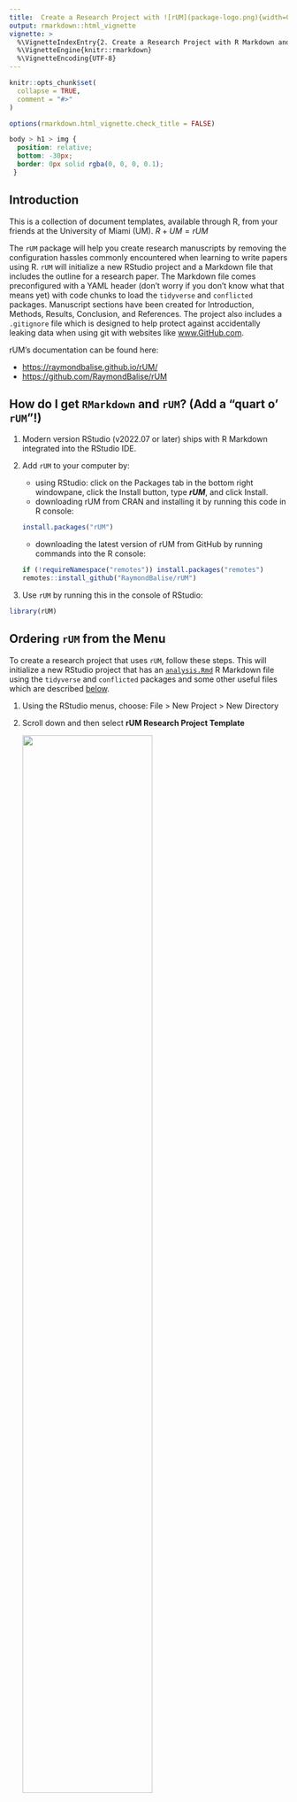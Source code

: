 ```yaml
---
title:  Create a Research Project with ![rUM](package-logo.png){width=0.8in}
output: rmarkdown::html_vignette
vignette: >
  %\VignetteIndexEntry{2. Create a Research Project with R Markdown and rUM}
  %\VignetteEngine{knitr::rmarkdown}
  %\VignetteEncoding{UTF-8}
---
```


```r
knitr::opts_chunk$set(
  collapse = TRUE,
  comment = "#>"
)

options(rmarkdown.html_vignette.check_title = FALSE)
```

```css
body > h1 > img {
  position: relative;
  bottom: -30px;
  border: 0px solid rgba(0, 0, 0, 0.1);
 }
```

## Introduction
This is a collection of document templates, available through R, from your friends at the University of Miami (UM). $R+UM=rUM$

The `rUM` package will help you create research manuscripts by removing the configuration hassles commonly encountered when learning to write papers using R. `rUM` will initialize a new RStudio project and a Markdown file that includes the outline for a research paper. The Markdown file comes preconfigured with a YAML header (don't worry if you don't know what that means yet) with code chunks to load the `tidyverse` and `conflicted` packages. Manuscript sections have been created for Introduction, Methods, Results, Conclusion, and References. The project also includes a `.gitignore` file which is designed to help protect against accidentally leaking data when using git with websites like [www.GitHub.com](www.GitHub.com).

rUM's documentation can be found here:

-   <https://raymondbalise.github.io/rUM/>
-   <https://github.com/RaymondBalise/rUM>

## How do I get `RMarkdown` and `rUM`? (Add a "quart o' `rUM`"!)

1.  Modern version RStudio (v2022.07 or later) ships with R Markdown integrated into the RStudio IDE.

2.  Add `rUM` to your computer by:

    -   using RStudio: click on the Packages tab in the bottom right windowpane, click the Install button, type ***rUM***, and click Install.
    -   downloading rUM from CRAN and installing it by running this code in R console:

    ``` r
    install.packages("rUM")
    ```

    -   downloading the latest version of rUM from GitHub by running commands into the R console:

    ``` r
    if (!requireNamespace("remotes")) install.packages("remotes")
    remotes::install_github("RaymondBalise/rUM")
    ```

3.  Use `rUM` by running this in the console of RStudio:

``` r
library(rUM)
```

## Ordering `rUM` from the Menu

To create a research project that uses `rUM`, follow these steps. This will initialize a new RStudio project that has an [`analysis.Rmd`](#fig:analysis_Rmd_file) R Markdown file using the `tidyverse` and `conflicted` packages and some other useful files which are described [below](#stuff).

1.  Using the RStudio menus, choose: File \> New Project \> New Directory

2.  Scroll down and then select **rUM Research Project Template**

    ![](project_template.png){width=70%}

3.  Specify the location of where your research project will be saved

    ![](save_markdown_project_here.png){width=70%}
    

## Add `rUM` into an existing folder/directory that does not have an RStudio project.

What if you have already created a folder containing the important files for your project? Create a new project in your existing folder! This will now be your project directory (complete with a `.Rproj` file).

1.  Navigate to File \> New Project \> Existing Directory

2.  Specify the location of where your research project will be saved

    ![](existing_directory.png){width=70%}
    
3.  Run the following script in your console:

``` r
# Change the text inside the quotes on the next line to indicate the path to your folder/directory.
PATH <- "~/Documents/blah"   

make_project(PATH, type = "R Markdown (analysis.Rmd)")
```

## After your `rUM` has been served

A new project directory has been created and it will be populated with [these files](#fig:created_rUM_markdown_files):

-   An aggressive `.gitignore` to help prevent the unintended sharing of sensitive study information or protected health information (PHI).
-   [`analysis.Rmd`](#fig:analysis_Rmd_file) is a Markdown template for writing your research project. It has a preconfigured YAML header; Introduction, Methods, Results, Conclusion, and Reference sections; and a code chunk to construct your bibliography using `knitr::write_bib()`.
-   An empty folder named `data`. This folder is listed within the `.gitignore`. That means that git should not track these files. This should help prevent data leakage but be sure to talk to a data security expert before sharing any biomedical projects on websites like GitHub.
-   A `.Rproj` file with the same name as your project folder.
-   Two text files, `packages.bib` and `references.bib`, which are used to hold details for your paper's bibliography. Refer to the Methods and References sections, respectively, within the [`analysis.Rmd`](#fig:analysis_Rmd_file) file for initial examples of how to add/use references.
-   [`the-new-england-journal-of-medicine.csl`](https://catalyst.nejm.org/pb-assets/images/NEJM%20Catalyst%20Reference%20style-1589400257323.pdf) is the citation style language (CSL) based on the [New England Journal of Medicine](https://catalyst.nejm.org/pb-assets/images/NEJM%20Catalyst%20Reference%20style-1589400257323.pdf) requirements.

Newly created files:

```{=html}
<br>
<p id="fig:created_rUM_markdown_files" >
</p>
```    
![](created_rUM_markdown_files.png){width=70%}
  
`analysis.Rmd`:

```{=html}
<br>
<p id="fig:analysis_Rmd_file" >
</p>
``` 
![](analysis_Rmd_file.jpg){width=80%}




## `rUM` infused Markdown headers

1. Navigate to File > New File > R Markdown

    ![](newfile_markdown.jpg){width=70%}

1. Select **From Template**

    ![](from_template.png){width=70%}

1. Choose a template:

* html2 with rUM
* html2 Details with rUM
* pdf2 showing LaTeX with rUM
* bookdown_site with rUM

This will create a new subdirectory in your current working directory with the same name as the name of the `.Rmd` file you specified. Within this directory, you will find the `analysis.Rmd` R Markdown file. For example, if you created an R Markdown file called `wrangle_cytometry_data.Rmd` with the steps above, then your current directory will now have a subdirectory called `wrangle_cytometry_data/` which will contain the file `wrangle_cytometry_data.Rmd` and any subsequent files from the knitting process (such as `.PDF`, `.html`, or `.docx` files created by knitting the R Markdown document).


### What are the headers

#### html2 with rUM
This is a basic web page

#### html2 Details with rUM
This is a basic web page with a table of contents

#### pdf2 showing LaTeX with rUM
PDF report where table and figures don’t float to other pages. Many thanks to <https://stackoverflow.com/questions/16626462/figure-position-in-markdown-when-converting-to-pdf-with-knitr-and-pandoc>.

#### bookdown_site with rUM
A bookdown website with a good table of contents for a book




### Session

If you are new to R, ignore this.

```r
sessionInfo()
```

